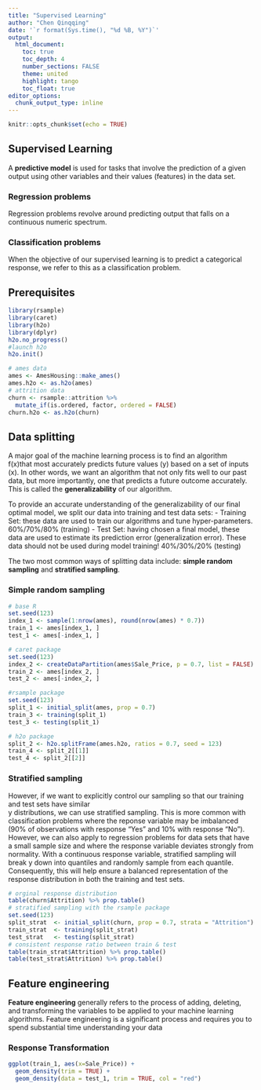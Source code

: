 ```yaml
---
title: "Supervised Learning"
author: "Chen Qinqqing"
date: '`r format(Sys.time(), "%d %B, %Y")`'
output: 
  html_document:
    toc: true 
    toc_depth: 4 
    number_sections: FALSE  
    theme: united  
    highlight: tango  
    toc_float: true   
editor_options: 
  chunk_output_type: inline
---
```


```r
knitr::opts_chunk$set(echo = TRUE)
```

## Supervised Learning
A **predictive model** is used for tasks that involve the prediction of a given output using other variables and their values (features) in the data set.

### Regression problems
Regression problems revolve around predicting output that falls on a continuous numeric spectrum.

### Classification problems
When the objective of our supervised learning is to predict a categorical response, we refer to this as a classification problem. 

## Prerequisites

```r
library(rsample)
library(caret)
library(h2o)
library(dplyr)
h2o.no_progress()
#launch h2o
h2o.init()
```

```r
# ames data
ames <- AmesHousing::make_ames()
ames.h2o <- as.h2o(ames)
# attrition data
churn <- rsample::attrition %>% 
  mutate_if(is.ordered, factor, ordered = FALSE)
churn.h2o <- as.h2o(churn)
```

## Data splitting
A major goal of the machine learning process is to find an algorithm  
f(x)that most accurately predicts future values (y) based on a set of inputs (x). In other words, we want an algorithm that not only fits well to our past data, but more importantly, one that predicts a future outcome accurately. This is called the **generalizability** of our algorithm. 

To provide an accurate understanding of the generalizability of our final optimal model, we split our data into training and test data sets:
  - Training Set: these data are used to train our algorithms and tune hyper-parameters. 60%/70%/80% (training)
  - Test Set: having chosen a final model, these data are used to estimate its prediction error (generalization error). These data should not be used during model training! 40%/30%/20% (testing)

The two most common ways of splitting data include: **simple random sampling** and **stratified sampling**.

### Simple random sampling
```r
# base R
set.seed(123)
index_1 <- sample(1:nrow(ames), round(nrow(ames) * 0.7))
train_1 <- ames[index_1, ]
test_1 <- ames[-index_1, ]

# caret package
set.seed(123)
index_2 <- createDataPartition(ames$Sale_Price, p = 0.7, list = FALSE)
train_2 <- ames[index_2, ]
test_2 <- ames[-index_2, ]

#rsample package
set.seed(123)
split_1 <- initial_split(ames, prop = 0.7)
train_3 <- training(split_1)
test_3 <- testing(split_1)

# h2o package
split_2 <- h2o.splitFrame(ames.h2o, ratios = 0.7, seed = 123)
train_4 <- split_2[[1]]
test_4 <- split_2[[2]]
```

### Stratified sampling
However, if we want to explicitly control our sampling so that our training and test sets have similar  
y distributions, we can use stratified sampling. This is more common with classification problems where the reponse variable may be imbalanced (90% of observations with response “Yes” and 10% with response “No”). However, we can also apply to regression problems for data sets that have a small sample size and where the response variable deviates strongly from normality. With a continuous response variable, stratified sampling will break y down into quantiles and randomly sample from each quantile. Consequently, this will help ensure a balanced representation of the response distribution in both the training and test sets.

```r
# orginal response distribution
table(churn$Attrition) %>% prop.table()
# stratified sampling with the rsample package
set.seed(123)
split_strat  <- initial_split(churn, prop = 0.7, strata = "Attrition")
train_strat  <- training(split_strat)
test_strat   <- testing(split_strat)
# consistent response ratio between train & test
table(train_strat$Attrition) %>% prop.table()
table(test_strat$Attrition) %>% prop.table()
```

## Feature engineering
**Feature engineering** generally refers to the process of adding, deleting, and transforming the variables to be applied to your machine learning algorithms. Feature engineering is a significant process and requires you to spend substantial time understanding your data

### Response Transformation
```r
ggplot(train_1, aes(x=Sale_Price)) + 
  geom_density(trim = TRUE) +
  geom_density(data = test_1, trim = TRUE, col = "red")
```

























































